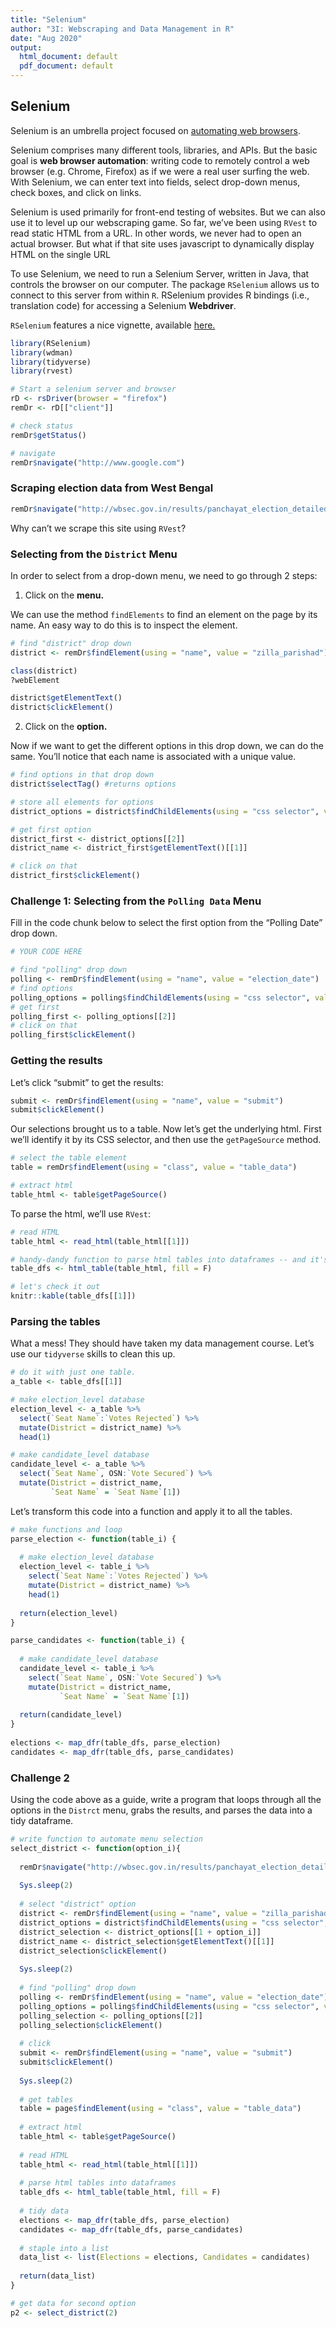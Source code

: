 ```yaml
---
title: "Selenium"
author: "3I: Webscraping and Data Management in R"
date: "Aug 2020"
output:
  html_document: default
  pdf_document: default
---
```


## Selenium

Selenium is an umbrella project focused on [automating web browsers](https://www.selenium.dev/documentation/en/). 

Selenium comprises many different tools, libraries, and APIs. But the basic goal is **web browser automation**: writing code to remotely control a web browser (e.g. Chrome, Firefox) as if we were a real user surfing the web. With Selenium, we can enter text into fields, select drop-down menus, check boxes, and click on links.

Selenium is used primarily for front-end testing of websites. But we can also use it to level up our webscraping game. So far, we've been using `RVest` to read static HTML from a URL. In other words, we never had to open an actual browser. But what if that site uses javascript to dynamically display HTML on the single URL 

To use Selenium, we need to run a Selenium Server, written in Java, that controls the browser on our computer. The package `RSelenium` allows us to connect to this server from within `R`. RSelenium provides R bindings (i.e., translation code) for accessing a Selenium **Webdriver**. 

`RSelenium` features a nice vignette, available [here.](https://docs.ropensci.org/RSelenium/articles/basics.html)

```r
library(RSelenium)
library(wdman)
library(tidyverse)
library(rvest)

# Start a selenium server and browser
rD <- rsDriver(browser = "firefox")
remDr <- rD[["client"]]

# check status
remDr$getStatus()

# navigate
remDr$navigate("http://www.google.com")
```

### Scraping election data from West Bengal 

```r
remDr$navigate("http://wbsec.gov.in/results/panchayat_election_detailed_result?election_year=2013")
```

Why can't we scrape this site using `RVest`?

### Selecting from the `District` Menu

In order to select from a drop-down menu, we need to go through 2 steps:

1. Click on the **menu.**

We can use the method `findElements` to find an element on the page by its name. An easy way to do this is to inspect the element.

```r
# find "district" drop down
district <- remDr$findElement(using = "name", value = "zilla_parishad")

class(district)
?webElement

district$getElementText()
district$clickElement()
```

2. Click on the **option.**

Now if we want to get the different options in this drop down, we can do the same. You'll notice that each name is associated with a unique value.

```r
# find options in that drop down
district$selectTag() #returns options

# store all elements for options
district_options = district$findChildElements(using = "css selector", value = "option")

# get first option
district_first <- district_options[[2]]
district_name <- district_first$getElementText()[[1]]

# click on that
district_first$clickElement()
```

### Challenge 1: Selecting from the `Polling Data` Menu

Fill in the code chunk below to select the first option from the  "Polling Date" drop down.

```r
# YOUR CODE HERE

# find "polling" drop down
polling <- remDr$findElement(using = "name", value = "election_date")
# find options
polling_options = polling$findChildElements(using = "css selector", value = "option")
# get first
polling_first <- polling_options[[2]]
# click on that
polling_first$clickElement()
```

### Getting the results

Let's click "submit" to get the results:

```r
submit <- remDr$findElement(using = "name", value = "submit")
submit$clickElement()
```

Our selections brought us to a table. Now let's get the underlying html. First we'll identify it by its CSS selector, and then use the `getPageSource` method.

```r
# select the table element
table = remDr$findElement(using = "class", value = "table_data")

# extract html
table_html <- table$getPageSource()
```

To parse the html, we'll use `RVest`:

```r
# read HTML
table_html <- read_html(table_html[[1]])

# handy-dandy function to parse html tables into dataframes -- and it's vectorized!
table_dfs <- html_table(table_html, fill = F)

# let's check it out
knitr::kable(table_dfs[[1]])
```

### Parsing the tables

What a mess! They should have taken my data management course. Let's use our `tidyverse` skills to clean this up.

```r
# do it with just one table.
a_table <- table_dfs[[1]]

# make election_level database
election_level <- a_table %>%
  select(`Seat Name`:`Votes Rejected`) %>%
  mutate(District = district_name) %>%
  head(1)

# make candidate_level database
candidate_level <- a_table %>%
  select(`Seat Name`, OSN:`Vote Secured`) %>%
  mutate(District = district_name,
         `Seat Name` = `Seat Name`[1])
```

Let's transform this code into a function and apply it to all the tables.

```r
# make functions and loop
parse_election <- function(table_i) {
  
  # make election_level database
  election_level <- table_i %>%
    select(`Seat Name`:`Votes Rejected`) %>%
    mutate(District = district_name) %>%
    head(1)
  
  return(election_level)
}

parse_candidates <- function(table_i) {
  
  # make candidate_level database
  candidate_level <- table_i %>%
    select(`Seat Name`, OSN:`Vote Secured`) %>%
    mutate(District = district_name,
           `Seat Name` = `Seat Name`[1])
  
  return(candidate_level)
}
  
elections <- map_dfr(table_dfs, parse_election)
candidates <- map_dfr(table_dfs, parse_candidates)
```

### Challenge 2

Using the code above as a guide, write a program that loops through all the options in the `Distrct` menu, grabs the results, and parses the data into a tidy dataframe.

```r
# write function to automate menu selection
select_district <- function(option_i){
  
  remDr$navigate("http://wbsec.gov.in/results/panchayat_election_detailed_result?election_year=2013")
  
  Sys.sleep(2)
      
  # select "district" option
  district <- remDr$findElement(using = "name", value = "zilla_parishad")
  district_options = district$findChildElements(using = "css selector", value = "option")
  district_selection <- district_options[[1 + option_i]]
  district_name <- district_selection$getElementText()[[1]]
  district_selection$clickElement()
  
  Sys.sleep(2)
  
  # find "polling" drop down
  polling <- remDr$findElement(using = "name", value = "election_date")
  polling_options = polling$findChildElements(using = "css selector", value = "option")
  polling_selection <- polling_options[[2]]
  polling_selection$clickElement()
  
  # click
  submit <- remDr$findElement(using = "name", value = "submit")
  submit$clickElement()
  
  Sys.sleep(2)
  
  # get tables
  table = page$findElement(using = "class", value = "table_data")
  
  # extract html
  table_html <- table$getPageSource()
  
  # read HTML
  table_html <- read_html(table_html[[1]])
  
  # parse html tables into dataframes
  table_dfs <- html_table(table_html, fill = F)
  
  # tidy data
  elections <- map_dfr(table_dfs, parse_election)
  candidates <- map_dfr(table_dfs, parse_candidates)
  
  # staple into a list
  data_list <- list(Elections = elections, Candidates = candidates)
  
  return(data_list)
}

# get data for second option
p2 <- select_district(2)
```
